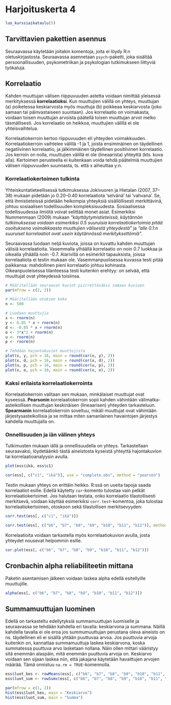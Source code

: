 # Harjoituskerta 4

```r

luo_kurssiaikataulu(5)
```

## Tarvittavien pakettien asennus

Seuraavassa käytetään joitakin komentoja, joita ei löydy R:n oletuskirjastosta. Seuraavassa asennetaan `psych`-paketti, joka sisältää persoonallisuuden, psykometriikan ja psykologian tutkimukseen liittyviä työkaluja.

<!--
# ```{r Psych-paketin asentaminen, message = FALSE}
# install.packages("psych")
# library(psych)
# ```
-->

## Korrelaatio

Kahden muuttujan välisen riippuvuuden astetta voidaan nimittää yleisessä merkityksessä **korrelaatioksi**. Kun muuttujien välillä on yhteys, muuttujan (a) poiketessa keskiarvosta myös muuttuja (b) poikkeaa keskiarvosta (joko samaan tai päinvastaiseen suuntaan). Jos korrelaatio on voimakasta, voidaan toisen muuttujan arvoista päätellä toisen muuttujan arvot melko täsmällisesti. Jos korrelaatio on heikkoa, muuttujien välillä ei ole yhteisvaihtelua.

Korrelaatiokerroin kertoo riippuvuuden eli yhteyden voimakkuuden. Korrelaatiokerroin vaihtelee välillä -1 ja 1, joista ensimmäinen on täydellinen negatiivinen korrelaatio, ja jälkimmäinen täydellinen positiivinen korrelaatio. Jos kerroin on nolla, muuttujien välillä ei ole (lineaarista) yhteyttä (kts. kuva alla). Kertoimen perusteella ei kuitenkaan voida tehdä päätelmiä muuttujien välisen riippuvuuden suunnasta, ts. että x aiheuttaa y:n.

### Korrelaatiokertoimen tulkinta

Yhteiskuntatieteellisessä tutkimuksessa Jokivuoren ja Hietalan (2007, 37--38) mukaan pidetään jo 0.20--0.40 korrelaatiota 'selvänä' tai 'vahvana'. Se, että ihmistieteissä pidetään heikompia yhteyksiä sisällöllisesti merkittävinä, johtuu sosiaalisen todellisuuden kompleksisuudesta. Sosiaalisessa todellisuudessa ilmiötä voivat selittää monet asiat. Esimerkiksi Nummenmaan (2009) mukaan *"käyttäytymistieteissä, käytännön tutkimuksessa voidaan esimerkiksi 0.5 suuruisia korrelaatiokertoimia pitää osoituksena voimakkaasta muuttujien välisestä yhteydestä"* ja *"alle 0.1:n suuruiset korrelaatiot ovat usein käytännössä merkityksettömiä"*.

Seuraavassa luodaan neljä kuviota, joissa on kuvattu kahden muuttujan välisiä korrelaatioita. Vasemmalla ylhäällä korrelaatio on noin 0.7 luokkaa ja oikealla ylhäällä noin -0.7. Alarivillä on esimerkit tapauksista, joissa korrelaatiota ei testin mukaan ole. Vasemmanpuolisessa kuvassa testi pitää paikkansa: mahdollinen pieni korrelaatio johtuu kohinasta. Oikeanpuoleisessa tilanteessa testi kuitenkin erehtyy: on selvää, että muuttujat ovat yhteydessä toisiinsa.

```r
# Määritellään seuraavat kuviot piirrettäväksi samaan kuvioon
par(mfrow = c(2, 2))

# Määritellään otoksen koko
n <- 500

# Luodaan muuttujia
x <- rnorm(n)
y <- 0.85 * x + rnorm(n)
d <- -0.85 * x + rnorm(n)
o <- 3*x^2 + rnorm(n)
u <- rnorm(n)
p <- rnorm(n)

# Tehdään hajontakuviot muuttujista
plot(x, y, pch = 16, main = round(cor(x, y), 2))
plot(x, d, pch = 16, main = round(cor(x, d), 2))
plot(u, p, pch = 16, main = round(cor(u, p), 2))
plot(x, o, pch = 16, main = round(cor(x, o), 2))
```

### Kaksi erilaista korrelaatiokerrointa

Korrelaatiokerroin valitaan sen mukaan, minkälaiset muuttujat ovat kyseessä. **Pearsonin** korrelaatiokerroin sopii kahden vähintään välimatka-asteikollisen muuttujan keskinäisen (lineaarisen) yhteyden tarkasteluun. **Spearmanin** korrelaatiokerroin soveltuu, mikäli muuttujat ovat vähintään järjestysasteikollisia ja se mittaa miten samanlainen havaintojen järjestys kahdella muuttujalla on.

### Onnellisuuden ja iän välinen yhteys

Tutkimusten mukaan iällä ja onnellisuudella on yhteys. Tarkastellaan seuraavaksi, löydetäänkö tästä aineistosta kyseistä yhteyttä hajontakuvion tai korrelaatioanalyysin avulla.

```r
plot(ess$ikä, ess$c1)
```

```r
cor(ess[, c("c1", "ikä")], use = "complete.obs", method = "pearson")
```

Testin mukaan yhteys on erittäin heikko. R:ssä on useita tapoja saada korrelaatiot esille. Edellä käytetty `cor`-komento tulostaa vain pelkät korrelaatiokertoimet. Jos halutaan testata, onko korrelaatio tilastollisesti merkitsevä, voidaan käyttää esimerkiksi `corr.test`-komentoa, joka tulostaa korrelaatiokertoimen, otoskoon sekä tilastollisen merkitsevyyden:

```r
corr.test(ess[, c("c1", "ikä")])
```

```r
corr.test(ess[, c("b6", "b7", "b8", "b9", "b10", "b11", "b12")], method = "pearson")
```

Korrelaatioita voidaan tarkastella myös korrelaatiokuvion avulla, josta yhteydet nousevat helpommin esille.

```r
cor.plot(ess[, c("b6", "b7", "b8", "b9", "b10", "b11", "b12")])
```

## Cronbachin alpha reliabiliteetin mittana

Paketin asentamisen jälkeen voidaan laskea alpha edellä esitellyille muuttujille.

```r
alpha(ess[, c("b6", "b7", "b8", "b9", "b10", "b11", "b12")])
```

## Summamuuttujan luominen

Edellä on tarkasteltu edellytyksiä summamuuttujan luomiselle ja seuraavassa se tehdään kahdella eri tavalla: keskiarvona ja summana. Näillä kahdella tavalla ei ole eroa jos summumuuttujan perustana oleva aineisto on ns. täydellinen eli ei sisällä yhtään puuttuvaa arvoa. Jos puuttuvia arvoja kuitenkin on, kannattaa summamuuttuja laskea keskiarvona, koska summatessa puuttuva arvo lasketaan nollana. Näin ollen mittari vääristyy sitä enemmän alaspäin, mitä enemmän puuttuvia arvoja on. Keskiarvo voidaan sen sijaan laskea niin, että jakajana käytetään havaittujen arvojen määrää. Tämä onnistuu `na.rm = TRUE`-komennolla.

```r
ess$luot_kes <- rowMeans(ess[, c("b6", "b7", "b8", "b9", "b10", "b11", "b12")], na.rm = TRUE)
ess$luot_sum <- rowSums(ess[, c("b6", "b7", "b8", "b9", "b10", "b11", "b12")], na.rm = TRUE)

par(mfrow = c(1, 2))
hist(ess$luot_kes, main = "Keskiarvo")
hist(ess$luot_sum, main = "Summa")
```

